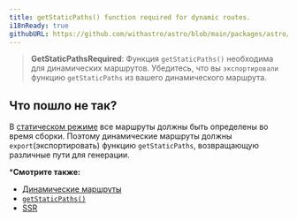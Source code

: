 ```yaml
---
title: getStaticPaths() function required for dynamic routes.
i18nReady: true
githubURL: https://github.com/withastro/astro/blob/main/packages/astro/src/core/errors/errors-data.ts
---
```


> **GetStaticPathsRequired**: Функция `getStaticPaths()` необходима для динамических маршрутов. Убедитесь, что вы `экспортировали` функцию `getStaticPaths` из вашего динамического маршрута.

## Что пошло не так?

В [статическом режиме](/ru/guides/routing/#статический-ssg-режим) все маршруты должны быть определены во время сборки. Поэтому динамические маршруты должны `export`(экспортировать) функцию `getStaticPaths`, возвращающую различные пути для генерации.

***Смотрите также:**

-  [Динамические маршруты](/ru/guides/routing/#динамические-маршруты)
-  [`getStaticPaths()`](/ru/reference/api-reference/#getstaticpaths)
-  [SSR](/ru/guides/server-side-rendering/)